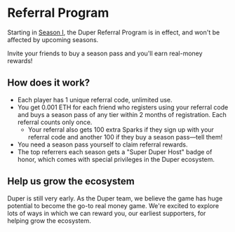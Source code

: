 # Referral Program

Starting in [Season I](/past/season-1), the Duper Referral Program is in effect, and won't be affected by upcoming seasons.

Invite your friends to buy a season pass and you'll earn real-money rewards!

## How does it work?

- Each player has 1 unique referral code, unlimited use.
- You get 0.001 ETH for each friend who registers using your referral code and buys a season pass of any tier within 2 months of registration. Each referral counts only once.
  - Your referral also gets 100 extra Sparks if they sign up with your referral code and another 100 if they buy a season pass—tell them!
- You need a season pass yourself to claim referral rewards.
- The top referrers each season gets a "Super Duper Host" badge of honor, which comes with special privileges in the Duper ecosystem.

## Help us grow the ecosystem

Duper is still very early. As the Duper team, we believe the game has huge potential to become the go-to real money game. We're excited to explore lots of ways in which we can reward you, our earliest supporters, for helping grow the ecosystem.
